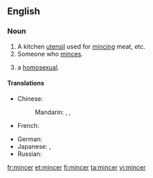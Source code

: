 ==English==

===Noun===
{{en-noun}}

# A kitchen [[utensil]] used for [[mince|mincing]] meat, etc.
# Someone who [[mince|minces]].
# {{British|slang|derogatory}} a [[homosexual]].

====Translations====
{{trans-top}}
* Chinese:
*: Mandarin: {{t|zh|絞肉機|sc=Hani}}, {{t|zh|绞肉机|tr=jiǎoròujī|sc=Hani}}, {{t|zh|碎肉器|tr=suìròuqì|sc=Hani}}
* French: {{t|fr|hachoir|m}}
{{trans-mid}}
* German: {{t|de|Fleischwolf|m}}
* Japanese: {{t|ja|挽肉機 |tr=ひきにくき, hikinikuki|sc=Jpan}}, {{t|ja|ミンサー|tr=minsā|sc=Jpan}}
* Russian: {{t|ru|мясорубка|f|tr=mjasorúbka}}
{{trans-bottom}}

[[fr:mincer]]
[[et:mincer]]
[[fi:mincer]]
[[ta:mincer]]
[[vi:mincer]]